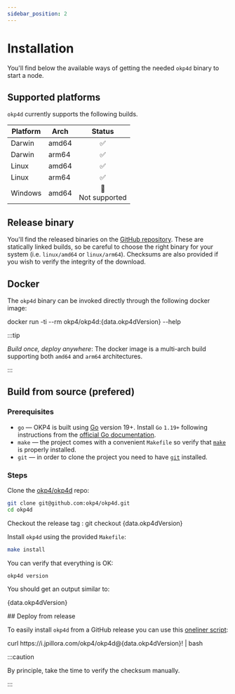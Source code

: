 ```yaml
---
sidebar_position: 2
---
```


# Installation

You'll find below the available ways of getting the needed `okp4d` binary to start a node.

## Supported platforms

`okp4d` currently supports the following builds.

| **Platform** | **Arch** |       **Status**      |
|--------------|----------|:---------------------:|
| Darwin       | amd64    |           ✅          |
| Darwin       | arm64    |           ✅          |
| Linux        | amd64    |           ✅          |
| Linux        | arm64    |           ✅          |
| Windows      | amd64    | ️🚫<br/> Not supported |

## Release binary

You'll find the released binaries on the [GitHub repository](https://github.com/okp4/okp4d/releases). These are statically linked builds, so be careful to choose the right binary for your system (i.e. `linux/amd64` or `linux/arm64`). Checksums are also provided if you wish to verify the integrity of the download.

## Docker

The `okp4d` binary can be invoked directly through the following docker image:

<CodeBlock language="bash">
docker run -ti --rm okp4/okp4d:{data.okp4dVersion} --help
</CodeBlock>

:::tip

_Build once, deploy anywhere_: The docker image is a multi-arch build supporting both `amd64` and `arm64` architectures.

:::

## Build from source (prefered)

### Prerequisites

- `go` — OKP4 is built using [Go](https://go.dev/dl/) version 19+. Install `Go` `1.19+` following instructions from the [official Go documentation](https://golang.org/doc/install).
- `make` — the project comes with a convenient `Makefile` so verify that [`make`](https://fr.wikipedia.org/wiki/Make) is properly installed.
- `git` — in order to clone the project you need to have [`git`](https://git-scm.com/) installed.

### Steps

Clone the [okp4/okp4d](https://github.com/okp4/okp4d) repo:

```bash
git clone git@github.com:okp4/okp4d.git 
cd okp4d
```

Checkout the release tag :
<CodeBlock language="bash">
git checkout {data.okp4dVersion}
</CodeBlock>

Install `okp4d` using the provided `Makefile`:

```bash
make install
```

You can verify that everything is OK:

```bash
okp4d version
```

You should get an output similar to:

<CodeBlock language="text">
{data.okp4dVersion}
</CodeBlock>


## Deploy from release

To easily install `okp4d` from a GitHub release you can use this [oneliner script](https://github.com/jpillora/installer):

<CodeBlock language="bash">
curl https://i.jpillora.com/okp4/okp4d@{data.okp4dVersion}! | bash
</CodeBlock>

:::caution

By principle, take the time to verify the checksum manually.

:::
